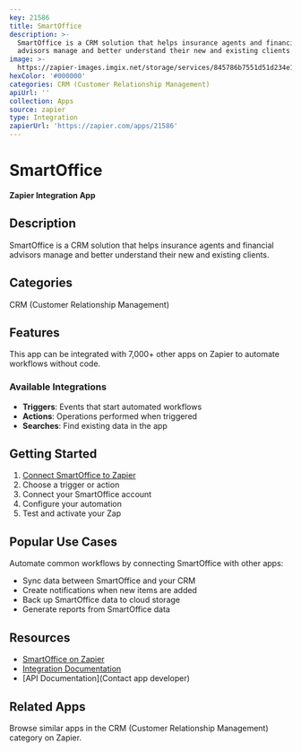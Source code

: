 ```yaml
---
key: 21586
title: SmartOffice
description: >-
  SmartOffice is a CRM solution that helps insurance agents and financial
  advisors manage and better understand their new and existing clients.
image: >-
  https://zapier-images.imgix.net/storage/services/845786b7551d51d234e12b4cb1dbddd2.png?auto=format%2Ccompress&ixlib=python-3.0.0&q=50
hexColor: '#000000'
categories: CRM (Customer Relationship Management)
apiUrl: ''
collection: Apps
source: zapier
type: Integration
zapierUrl: 'https://zapier.com/apps/21586'
---
```

# SmartOffice

**Zapier Integration App**

## Description

SmartOffice is a CRM solution that helps insurance agents and financial advisors manage and better understand their new and existing clients.

## Categories

CRM (Customer Relationship Management)

## Features

This app can be integrated with 7,000+ other apps on Zapier to automate workflows without code.

### Available Integrations

- **Triggers**: Events that start automated workflows
- **Actions**: Operations performed when triggered
- **Searches**: Find existing data in the app

## Getting Started

1. [Connect SmartOffice to Zapier](https://zapier.com/apps/21586)
2. Choose a trigger or action
3. Connect your SmartOffice account
4. Configure your automation
5. Test and activate your Zap

## Popular Use Cases

Automate common workflows by connecting SmartOffice with other apps:

- Sync data between SmartOffice and your CRM
- Create notifications when new items are added
- Back up SmartOffice data to cloud storage
- Generate reports from SmartOffice data

## Resources

- [SmartOffice on Zapier](https://zapier.com/apps/21586)
- [Integration Documentation](https://zapier.com/apps/21586/integrations)
- [API Documentation](Contact app developer)

## Related Apps

Browse similar apps in the CRM (Customer Relationship Management) category on Zapier.
